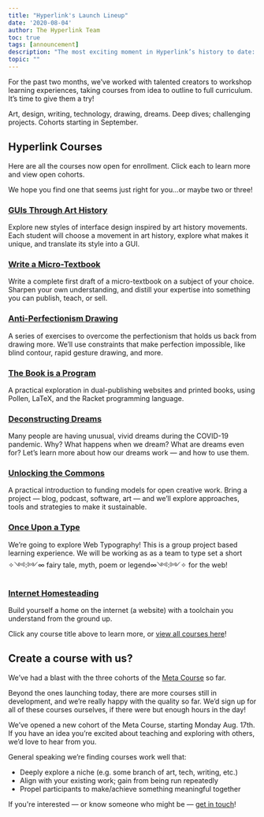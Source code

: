 ```yaml
---
title: "Hyperlink's Launch Lineup"
date: '2020-08-04'
author: The Hyperlink Team
toc: true
tags: [announcement]
description: "The most exciting moment in Hyperlink’s history to date: we’re launching with a lineup of 8 awesome courses."
topic: ""
---
```




For the past two months, we’ve worked with talented creators to workshop learning experiences, taking courses from idea to outline to full curriculum. It’s time to give them a try!

Art, design, writing, technology, drawing, dreams. Deep dives; challenging projects. Cohorts starting in September.

## Hyperlink Courses

Here are all the courses now open for enrollment. Click each to learn more and view open cohorts.

We hope you find one that seems just right for you…or maybe two or three!

### [GUIs Through Art History](https://hyperlink.academy/courses/guis-through-art-history/2)

Explore new styles of interface design inspired by art history movements. Each student will choose a movement in art history, explore what makes it unique, and translate its style into a GUI.

### [Write a Micro-Textbook](https://hyperlink.academy/courses/write-a-micro-textbook/14)

Write a complete first draft of a micro-textbook on a subject of your choice. Sharpen your own understanding, and distill your expertise into something you can publish, teach, or sell.

### [Anti-Perfectionism Drawing](https://hyperlink.academy/courses/anti-perfectionism-drawing/7)

A series of exercises to overcome the perfectionism that holds us back from drawing more. We’ll use constraints that make perfection impossible, like blind contour, rapid gesture drawing, and more.

### [The Book is a Program](https://hyperlink.academy/courses/the-book-is-a-program/21)
A practical exploration in dual-publishing websites and printed books, using Pollen, LaTeX, and the Racket programming language.

### [Deconstructing Dreams](https://hyperlink.academy/courses/covid-19-and-dreams/20)
Many people are having unusual, vivid dreams during the COVID-19 pandemic. Why? What happens when we dream? What are dreams even for? Let’s learn more about how our dreams work — and how to use them.

### [Unlocking the Commons](https://hyperlink.academy/courses/unlocking-the-commons/15)
A practical introduction to funding models for open creative work. Bring a project — blog, podcast, software, art — and we’ll explore approaches, tools and strategies to make it sustainable.

### [Once Upon a Type](https://hyperlink.academy/courses/once-upon-a-type/17)
We’re going to explore Web Typography! This is a group project based learning experience. We will be working as as a team to type set a short ✧༺:༻∞ fairy tale, myth, poem or legend∞༺:༻✧ for the web!

### [Internet Homesteading](https://hyperlink.academy/courses/internet-homesteading/22)
Build yourself a home on the internet (a website) with a toolchain you understand from the ground up.

Click any course title above to learn more, or [view all courses here](https://hyperlink.academy/)!

## Create a course with us?

We’ve had a blast with the three cohorts of the [Meta Course](https://hyperlink.academy/courses/the-meta-course/1) so far.

Beyond the ones launching today, there are more courses still in development, and we’re really happy with the quality so far. We’d sign up for all of these courses ourselves, if there were but enough hours in the day!

We’ve opened a new cohort of the Meta Course, starting Monday Aug. 17th. If you have an idea you’re excited about teaching and exploring with others, we’d love to hear from you.

General speaking we’re finding courses work well that:

- Deeply explore a niche (e.g. some branch of art, tech, writing, etc.)
- Align with your existing work; gain from being run repeatedly
- Propel participants to make/achieve something meaningful together

If you're interested — or know someone who might be — [get in touch](mailto:contact@hyperlink.academy)!